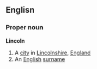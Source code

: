 ==Englisn==
===Proper noun===
'''Lincoln'''
#A [[city]] in [[Lincolnshire]], [[England]]
#An [[English]] [[surname]]
